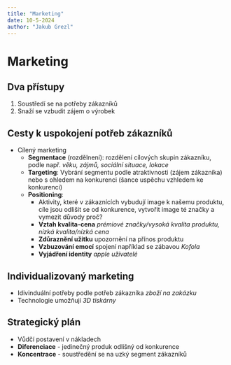 ```yaml
---
title: "Marketing"
date: 10-5-2024
author: "Jakub Grezl"
---
```


# Marketing

## Dva přístupy
1. Soustředí se na potřeby zákazníků
2. Snaží se vzbudit zájem o výrobek 

## Cesty k uspokojení potřeb zákazníků
- Cílený marketing 
  - **Segmentace** (rozdělnení): rozdělení cílových skupin zákazníku, podle např. *věku, zájmů, sociální situace, lokace* 
  - **Targeting**: Vybrání segmentu podle atraktivnosti (zájem zákazníka) nebo s ohledem na konkurenci (šance uspěchu vzhledem ke konkurenci)
  - **Positioning**: 
    - Aktivity, které v zákaznících vybudují image k našemu produktu, cíle jsou odlišit se od konkurence, vytvořit image té značky a vymezit důvody proč?
    - **Vztah kvalita-cena** *prémiové značky/vysoká kvalita produktu, nízká kvalita/nízká cena*
    - **Zdůraznění užitku** upozornění na přínos produktu
    - **Vzbuzování emocí** spojení například se zábavou *Kofola*
    - **Vyjádření identity** *apple uživatelé*

## Individualizovaný marketing
- Idivinduální potřeby podle potřeb zákazníka *zboží na zakázku* 
- Technologie umožňují *3D tiskárny*

## Strategický plán
- Vůdčí postavení v nákladech
- **Diferenciace** - jedinečný produk odlišný od konkurence
- **Koncentrace** - soustředění se na uzký segment zákazníků